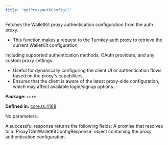 ```yaml
---
title: "getProxyAuthConfig()"
---
```



<H3Bordered text="Overview" />

Fetches the WalletKit proxy authentication configuration from the auth proxy.

<ul>
  <li>This function makes a request to the Turnkey auth proxy to retrieve the current WalletKit configuration,</li>
</ul>

including supported authentication methods, OAuth providers, and any custom proxy settings.

<ul>
  <li>Useful for dynamically configuring the client UI or authentication flows based on the proxy's capabilities.</li>
  <li>Ensures that the client is aware of the latest proxy-side configuration, which may affect available login/signup options.</li>
</ul>

<p><strong>Package:</strong> <code>core</code></p>

<p><strong>Defined in:</strong> <a href="https://github.com/tkhq/sdk/blob/main/packages/core/src/__clients__/core.ts#L4168">core.ts:4168</a></p>

<H3Bordered text="Parameters" />

<p>No parameters.</p>

<H3Bordered text="Response" />
A successful response returns the following fields:

<ResponseField name="returns" type="ProxyTGetWalletKitConfigResponse" required={true} >
  A promise that resolves to a `ProxyTGetWalletKitConfigResponse` object containing the proxy authentication configuration.
</ResponseField>
